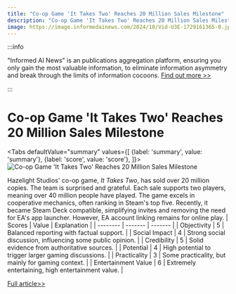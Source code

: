 ```yaml
---
title: "Co-op Game 'It Takes Two' Reaches 20 Million Sales Milestone"
description: "Co-op Game 'It Takes Two' Reaches 20 Million Sales Milestone"
image: https://image.informedainews.com/2024/10/Vid-U3E-1729161365-0.jpg
---
```



:::info

"Informed AI News" is an publications aggregation platform, ensuring you only gain the most valuable information, to eliminate information asymmetry and break through the limits of information cocoons.  [Find out more >>](/)

:::

# Co-op Game 'It Takes Two' Reaches 20 Million Sales Milestone


<Tabs
	defaultValue="summary"
	values={[
	{label: 'summary', value: 'summary'},
	{label: 'score', value: 'score'},
]}>
<TabItem value="summary">
<img
  src="https://image.informedainews.com/2024/10/Vid-U3E-1729161365-0.jpg"
  alt="Co-op Game 'It Takes Two' Reaches 20 Million Sales Milestone"
/>



Hazelight Studios' co-op game, *It Takes Two*, has sold over 20 million copies. The team is surprised and grateful. Each sale supports two players, meaning over 40 million people have played. The game excels in cooperative mechanics, often ranking in Steam's top five. Recently, it became Steam Deck compatible, simplifying invites and removing the need for EA's app launcher. However, EA account linking remains for online play.
</TabItem>
<TabItem value="score">
	| Scores     | Value   | Explanation |
	| -------- | ------- | ------- |
	| Objectivity  | 5    | Balanced reporting with factual support.    |
	| Social Impact | 4     | Strong social discussion, influencing some public opinion.    |
	| Credibility    | 5    | Solid evidence from authoritative sources.    |
	| Potential    | 4    | High potential to trigger larger gaming discussions.    |
	| Practicality    | 3    | Some practicality, but mainly for gaming context.    |
	| Entertainment Value    | 6    | Extremely entertaining, high entertainment value.    |
</TabItem>
</Tabs>

[Full article>>](https://www.gcores.com/articles/189663)
